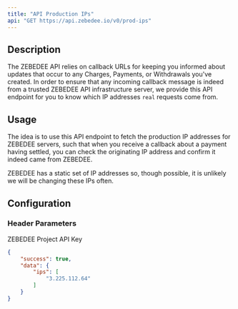```yaml
---
title: "API Production IPs"
api: "GET https://api.zebedee.io/v0/prod-ips"
---
```


## Description

The ZEBEDEE API relies on callback URLs for keeping you informed about updates that occur to any Charges, Payments, or Withdrawals you've created. In order to ensure that any incoming callback message is indeed from a trusted ZEBEDEE API infrastructure server, we provide this API endpoint for you to know which IP addresses `real` requests come from.

## Usage

The idea is to use this API endpoint to fetch the production IP addresses for ZEBEDEE servers, such that when you receive a callback about a payment having settled, you can check the originating IP address and confirm it indeed came from ZEBEDEE.

<Info>
ZEBEDEE has a static set of IP addresses so, though possible, it is unlikely we will be changing these IPs often.
</Info>

## Configuration

### Header Parameters

<ParamField required header="apikey" type="string">
  ZEBEDEE Project API Key
</ParamField>

<CodeGroup />

<ResponseExample>

```json Response
{
    "success": true,
    "data": {
        "ips": [
            "3.225.112.64"
        ]
    }
}
```

</ResponseExample>
